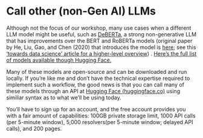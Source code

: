 # Call other (non-Gen AI) LLMs

Although not the focus of our workshop, many use cases when a different LLM model might be useful, such as [DeBERTa](https://huggingface.co/docs/transformers/en/model_doc/deberta), a strong non-generative LLM that has improvements over the BERT and RoBERTa models (original paper by He, Liu, Gao, and Chen (2020) that introduces the model is [here](https://arxiv.org/abs/2006.03654); see this ['towards data science' article for a higher-level overview](https://towardsdatascience.com/large-language-models-deberta-decoding-enhanced-bert-with-disentangled-attention-90016668db4b/)) . [Here's the full list of models available though Hugging Face.](https://huggingface.co/models)

Many of these models are open-source and can be downloaded and run locally. 
If you're like me and don't have the technical expertise required to implement such a workflow, the good news is that you can call many of these models through an API at [Hugging Face (huggingface.co)](https://huggingface.co/) using similiar syntax as to what we'll be using today.

You'll have to sign up for an account, and the free account provides you with a fair amount of capabilities: 100GB private storage limit, 1000 API calls (per 5-minute window), 5,000 resolvers(per 5-minute window; delayed API calls), and 200 pages.